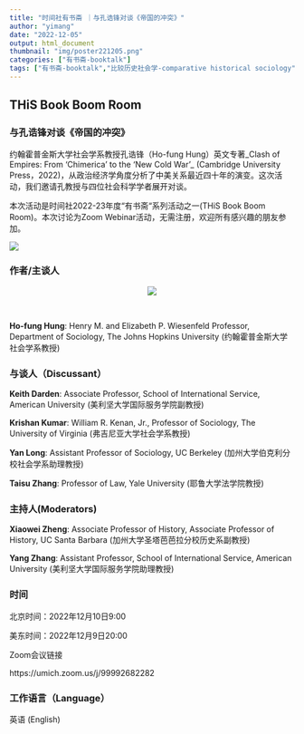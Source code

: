 ```yaml
---
title: "时间社有书斋 ｜与孔诰锋对谈《帝国的冲突》"
author: "yimang"
date: "2022-12-05"
output: html_document
thumbnail: "img/poster221205.png"
categories: ["有书斋-booktalk"]
tags: ["有书斋-booktalk","比较历史社会学-comparative historical sociology"]
---
```

## THiS Book Boom Room

### 与孔诰锋对谈《帝国的冲突》



约翰霍普金斯大学社会学系教授孔诰锋（Ho-fung Hung）英文专著_Clash of Empires: From ‘Chimerica’ to the ‘New Cold War’_ (Cambridge University Press，2022)，从政治经济学角度分析了中美关系最近四十年的演变。这次活动，我们邀请孔教授与四位社会科学学者展开对谈。


本次活动是时间社2022-23年度“有书斋“系列活动之一(THiS Book Boom Room)。本次讨论为Zoom Webinar活动，无需注册，欢迎所有感兴趣的朋友参加。



![](/img/logo1.png)


### 作者/主谈人

<center>
![](/img/hung.png)
</center>
<br>



**Ho-fung Hung**: Henry M. and Elizabeth P. Wiesenfeld Professor, Department of Sociology, The Johns Hopkins University (约翰霍普金斯大学社会学系教授)

### 与谈人（Discussant）

**Keith Darden**: Associate Professor, School of International Service, American University (美利坚大学国际服务学院副教授)

**Krishan Kumar**: William R. Kenan, Jr., Professor of Sociology, The University of Virginia (弗吉尼亚大学社会学系教授)

**Yan Long**: Assistant Professor of Sociology, UC Berkeley (加州大学伯克利分校社会学系助理教授)

**Taisu Zhang**: Professor of Law, Yale University (耶鲁大学法学院教授)

### 主持人(Moderators)

**Xiaowei Zheng**: Associate Professor of History, Associate Professor of History, UC Santa Barbara (加州大学圣塔芭芭拉分校历史系副教授)

**Yang Zhang**: Assistant Professor, School of International Service, American University (美利坚大学国际服务学院助理教授)


### 时间

北京时间：2022年12月10日9:00

美东时间：2022年12月9日20:00

Zoom会议链接

https://umich.zoom.us/j/99992682282

### 工作语言（Language）

英语 (English)




